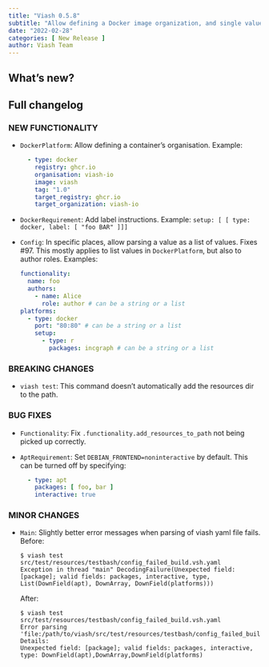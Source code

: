 ```yaml
---
title: "Viash 0.5.8"
subtitle: "Allow defining a Docker image organization, and single values can be used in place of lists"
date: "2022-02-28"
categories: [ New Release ]
author: Viash Team
---
```


## What's new?

## Full changelog

### NEW FUNCTIONALITY

* `DockerPlatform`: Allow defining a container's organisation. Example:
  ```yaml
    - type: docker
      registry: ghcr.io
      organisation: viash-io
      image: viash
      tag: "1.0"
      target_registry: ghcr.io
      target_organization: viash-io
  ```

* `DockerRequirement`: Add label instructions. Example:
  `setup: [ [ type: docker, label: [ "foo BAR" ]]]`

* `Config`: In specific places, allow parsing a value as a list of values. Fixes #97.
  This mostly applies to list values in `DockerPlatform`, but also to author roles.
  Examples:
  ```yaml
  functionality:
    name: foo
    authors:
      - name: Alice
        role: author # can be a string or a list
  platforms:
    - type: docker
      port: "80:80" # can be a string or a list
      setup:
        - type: r
          packages: incgraph # can be a string or a list
  ```
  
### BREAKING CHANGES

* `viash test`: This command doesn't automatically add the resources dir to the path.

### BUG FIXES

* `Functionality`: Fix `.functionality.add_resources_to_path` not being picked up correctly.

* `AptRequirement`: Set `DEBIAN_FRONTEND=noninteractive` by default. This can be turned off by specifying:
  ```yaml
    - type: apt
      packages: [ foo, bar ]
      interactive: true
  ```

### MINOR CHANGES

* `Main`: Slightly better error messages when parsing of viash yaml file fails.
  Before:
  ```
  $ viash test src/test/resources/testbash/config_failed_build.vsh.yaml 
  Exception in thread "main" DecodingFailure(Unexpected field: [package]; valid fields: packages, interactive, type, List(DownField(apt), DownArray, DownField(platforms)))
  ```
  
  After:
  ```
  $ viash test src/test/resources/testbash/config_failed_build.vsh.yaml 
  Error parsing 'file:/path/to/viash/src/test/resources/testbash/config_failed_build.vsh.yaml'. Details:
  Unexpected field: [package]; valid fields: packages, interactive, type: DownField(apt),DownArray,DownField(platforms)
  ```

